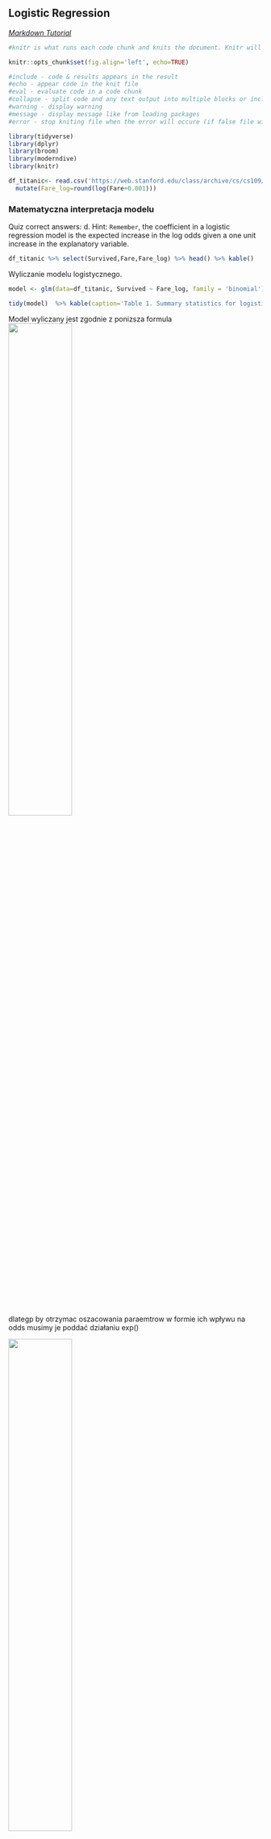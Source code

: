 
## Logistic Regression {.tabset}
*[Markdown Tutorial](https://bookdown.org/yihui/rmarkdown/html-document.html)*

```r
#knitr is what runs each code chunk and knits the document. Knitr will use this option as default for each cchunk in the document when the file is knit. Followiw opts_chunk$dollar_set() we can add the options that we want to set globally to the parentheses before the echo = TRUE argument

knitr::opts_chunk$set(fig.align='left', echo=TRUE)

#include - code & results appears in the result
#echo - appear code in the knit file
#eval - evaluate code in a code chunk
#collapse - split code and any text output into multiple blocks or include in a single block in the final report
#warning - display warning
#message - display message like from loading packages
#error - stop kniting file when the error will occure (if false file will knit anyway)
```

```r
library(tidyverse)
library(dplyr)
library(broom)
library(moderndive)
library(knitr)

df_titanic<- read.csv('https://web.stanford.edu/class/archive/cs/cs109/cs109.1166/stuff/titanic.csv') %>%
  mutate(Fare_log=round(log(Fare+0.001)))

```

   

### Matematyczna interpretacja modelu

Quiz correct answers: d. Hint: `Remember`, the coefficient in a logistic regression model is the expected increase in the log odds given a one unit increase in the explanatory variable.

```r
df_titanic %>% select(Survived,Fare,Fare_log) %>% head() %>% kable()
```
Wyliczanie modelu logistycznego.
```r
model <- glm(data=df_titanic, Survived ~ Fare_log, family = 'binomial')

tidy(model)  %>% kable(caption='Table 1. Summary statistics for logistic regression model')
```
Model wyliczany jest zgodnie z ponizsza formula
![](graph\\model_logistic_regression.jpg){#id .class width=50% height=50%}

dlategp by otrzymac oszacowania paraemtrow w formie ich wpływu na odds musimy je poddać działaniu exp()

![](graph\\odds.jpg){#id .class width=50% height=50%}

```r
coef(model)

#Tak przemnozone wspolczynniki interpretujemy nastepujaco:
#  o ile % wzrosnie odds wystapienia zdarzenia jezeli wzrosnie nam wartosc predyktora o 1

exp(coef(model))

```
Ponizej w sposob matematyczny pokazuje ze to wlasnie oznacza interpretacja wzrostu parametra stajacego przy predyktorze.
```r

df_aug <- augment(model, type.predict = "response") # without response argument, the fitted value will be on log-odds scale

p3 = df_aug$.fitted[df_aug$Fare_log==3][1]
p2 = df_aug$.fitted[df_aug$Fare_log==2][1]

x <- round(p3/(1-p3)/(p2/(1-p2)),5)

# i sprawdzenie czy dobrze rozumiem zależnosc
x1<-round(exp(coef(model))['Fare_log'],5)
x1==x
```

Prob for Fare_log = 2 was equal to `r p2` while for Fare_log = 3 was equal to `r p3`. The odds increase by `r x`. The same what model results suggests -> `r x1`.


Quiz

The fitted coefficient from the medical school logistic regression model is 5.45. The exponential of this is 233.73.

Donald's GPA is 2.9, and thus the model predicts that the probability of him getting into medical school is 3.26%. The odds of Donald getting into medical school are 0.0337, or—phrased in gambling terms—29.6:1. If Donald hacks the school's registrar and changes his GPA to 3.9, then which of the following statements is FALSE:

Possible Answers

  a)  His expected odds of getting into medical school improve to 7.8833 (or about 9:8).
  b)  His expected probability of getting into medical school improves to 88.7%.
  c)  His expected log-odds of getting into medical school improve by 5.45.
  d)  His expected probability of getting into medical school improves to 7.9%.

Correct answers on the top of the page

### Graficzna interpretacja modelu
```r

#While the odds scale is more useful than the probability scale for certain things, it isn't entirely satisfying. Statisticians also think about logistic regression models on the log-odds scale, which is formed by taking the natural log of the odds. 

#The benefit to this approach is clear: now the logistic regression model can be visualized as a line! Unfortunately, understanding what the log of the odds of an event means is very difficult for humans. 

df_aug <- df_aug %>% mutate(odds=(.fitted/(1-.fitted)), log_odds=log(odds))

df_aug %>% 
  ggplot()+
  geom_line(aes(x=Fare_log,y=.fitted), color='green')+
  geom_line(aes(x=Fare_log,y=odds ), color='red')+
  geom_line(aes(x=Fare_log,y=log_odds ), color='blue', label='log_odds')
```

![](graph\\log_odds.jpg){#id .class width=50% height=50%}

![](graph\\comparison of 3 scales.jpg){#id .class width=50% height=50%}



```r
df_aug %>% mutate(Survived_hat=round(.fitted)) %>%
  select(Survived, Survived_hat) %>% table

#Out of sample predictions
DiCaprio<-data.frame(Fare_log=1)
augment(model, newdata = DiCaprio, type.predict = 'response')

```
## EDA {.tabset}
1.Take a look at data
2.Visualize Data
3.Count basic statistics


One quick technique for jump-starting EDA is to examine all of the pairwise scatterplots in your data. This can be achieved using the pairs() function. Look for variables in the nyc data set that are strongly correlated, as those relationships will help us check for multicollinearity later on. 
```r

df_it_restaurants <- read.csv('https://assets.datacamp.com/production/repositories/845/datasets/639a7a3f9020edb51bcbc4bfdb7b71cbd8b9a70e/nyc.csv')
pairs(df_it_restaurants %>% select(-Restaurant))

```

## Missing Data {.tabset}

NA = Not Available
NaN = Not a Number

```r
library('datasets')

df_airquality <- airquality

NA|TRUE
NA|FALSE
NA+NaN
NaN+NA
library(naniar)
```
